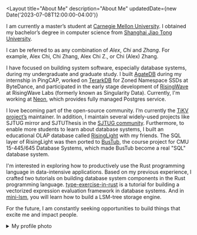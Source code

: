
<Layout
	title="About Me"
	description="About Me"
	updatedDate={new Date('2023-07-08T12:00:00-04:00')}
>

I am currently a master’s student at [Carnegie Mellon University][cmu]. I obtained my bachelor’s degree in computer science from [Shanghai Jiao Tong University][sjtu].

[sjtu]: http://en.sjtu.edu.cn/
[cmu]: https://www.cs.cmu.edu/

I can be referred to as any combination of *Alex*, *Chi* and *Zhang*. For example, Alex Chi, Chi Zhang, Alex Chi Z., or Chi (Alex) Zhang.

I have focused on building system software, especially database systems, during my undergraduate and graduate study. I built [AgateDB][agatedb] during my internship in PingCAP, worked on [TerarkDB][terarkdb] for Zoned Namespace SSDs at ByteDance, and participated in the early stage development of [RisingWave][risingwave] at RisingWave Labs (formerly known as Singularity Data). Currently, I'm working at [Neon][neon], which provides fully managed Postgres service.

[agatedb]: https://github.com/tikv/agatedb
[terarkdb]: https://github.com/bytedance/terarkdb

I love becoming part of the open-source community. I’m currently the [TiKV project’s][tikv] maintainer. In addition, I maintain several widely-used projects like SJTUG mirror and SJTUThesis in the [SJTUG community][sjtug]. Furthermore, to enable more students to learn about database systems, I built an educational OLAP database called [RisingLight][risinglight] with my friends. The SQL layer of RisingLight was then ported to [BusTub](https://github.com/cmu-db/bustub), the course project for CMU 15-445/645 Database Systems, which made BusTub become a real "SQL" database system.

[tikv]: https://tikv.org
[sjtug]: https://github.com/sjtug
[risinglight]: https://github.com/risinglightdb/risinglight
[risingwave]: https://github.com/singularity-data/risingwave
[neon]: https://neon.tech

I'm interested in exploring how to productively use the Rust programming language in data-intensive applications. Based on my previous experience, I crafted two tutorials on building database system components in the Rust programming language. [type-exercise-in-rust](https://github.com/skyzh/type-exercise-in-rust) is a tutorial for building a vectorized expression evaluation framework in database systems. And in [mini-lsm](https://github.com/skyzh/mini-lsm), you will learn how to build a LSM-tree storage engine.

For the future, I am constantly seeking opportunities to build things that excite me and impact people.

<details>
<summary>My profile photo</summary>

![Profile Photo](/images/profile.jpg)

*In Fujikawaguchiko, Yamanashi, Japan. Mt. Fuji in the background.*

</details>

</Layout>

